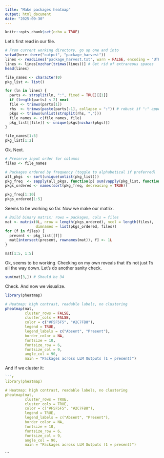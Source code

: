 ```yaml
---
title: "Make packages heatmap"
output: html_document
date: "2025-09-30"
---
```


```r
knitr::opts_chunk$set(echo = TRUE)
```

Let's first read in our file.

```r
# From current working directory, go up one and into 
setwd(here::here("output", "package_harvest"))
lines <- readLines("package_harvest.txt", warn = FALSE, encoding = "UTF-8")
lines <- lines[nzchar(trimws(lines))] # Get rid of extraneous spaces
head(lines)
```

```r
file_names <- character(0)
pkg_list <- list()

for (ln in lines) {
  parts <- strsplit(ln, ":", fixed = TRUE)[[1]]
  if (length(parts) < 2) next
  file <- trimws(parts[1])
  rhs  <- trimws(paste(parts[-1], collapse = ":")) # robust if ":" appears later
  pkgs <- trimws(unlist(strsplit(rhs, ",")))
  file_names <- c(file_names, file)
  pkg_list[[file]] <- unique(pkgs[nzchar(pkgs)])
}
```

```r
file_names[1:5]
pkg_list[1:2]
```
Ok. Next.

```r
# Preserve input order for columns
files <- file_names

# Packages ordered by frequency (toggle to alphabetical if preferred)
all_pkgs  <- sort(unique(unlist(pkg_list)))
pkg_freq  <- sapply(all_pkgs, function(p) sum(vapply(pkg_list, function(v) p %in% v, logical(1))))
pkgs_ordered <- names(sort(pkg_freq, decreasing = TRUE))
```

```r
pkg_freq[1:10]
pkgs_ordered[1:5]
```

Seems to be working so far. Now we make our matrix.

```r
# Build binary matrix: rows = packages, cols = files
mat <- matrix(0L, nrow = length(pkgs_ordered), ncol = length(files),
              dimnames = list(pkgs_ordered, files))
for (f in files) {
  present <- pkg_list[[f]]
  mat[intersect(present, rownames(mat)), f] <- 1L
}
```

```r
mat[1:5, 1:5]
```

Ok, seems to be working. Checking on my own reveals that it's not just 1's all the way down. Let's do another sanity check.

```r
sum(mat[3,]) # Should be 34
```

Check. And now we visualize.

```r
library(pheatmap)

# Heatmap: high contrast, readable labels, no clustering
pheatmap(mat,
         cluster_rows = FALSE,
         cluster_cols = FALSE,
         color = c("#F5F5F5", "#2C7FB8"),
         legend = TRUE,
         legend_labels = c("Absent", "Present"),
         border_color = NA,
         fontsize = 10,
         fontsize_row = 6,
         fontsize_col = 9,
         angle_col = 90,
         main = "Packages across LLM Outputs (1 = present)")
```

And if we cluster it:

```r
```r
library(pheatmap)

# Heatmap: high contrast, readable labels, no clustering
pheatmap(mat,
         cluster_rows = TRUE,
         cluster_cols = TRUE,
         color = c("#F5F5F5", "#2C7FB8"),
         legend = TRUE,
         legend_labels = c("Absent", "Present"),
         border_color = NA,
         fontsize = 10,
         fontsize_row = 6,
         fontsize_col = 9,
         angle_col = 90,
         main = "Packages across LLM Outputs (1 = present)")
```
```


